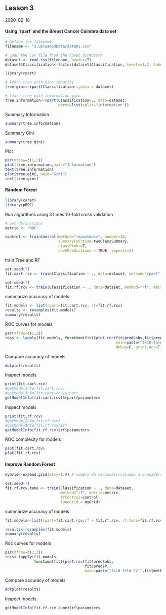 ## Lesson 3

2020-02-18

#### Using ‘rpart’ and the Breast Cancer Coimbra data set

```r
# Define the filename
filename <- "2.UploadedData/dataR2.csv"

# Load the CSV file from the local directory
dataset <- read.csv(filename, header=T)
dataset$Classification<-factor(dataset$Classification, levels=1:2, labels=c("Controls","Patients"))
```

```r
library(rpart)

# learn tree with Gini impurity
tree.gini<-rpart(Classification~.,data = dataset)

# learn tree with information gain
tree.information<-rpart(Classification~., data=dataset,
                        parms=list(split="information"))
```

Summary Information
```r
summary(tree.information)

```

Summary Gini
```r
summary(tree.gini)
```

Plot
```r
par(mfrow=c(1,2))
plot(tree.information,main="Information")
text(tree.information)
plot(tree.gini, main="Gini")
text(tree.gini)
```

#### Random Forest
```r
library(caret)
library(pROC)
```

Run algorithms using 3 times 10-fold cross validation
```r
# set definitions
metric <- "ROC"

control <- trainControl(method="repeatedcv", number=10,
                        summaryFunction=twoClassSummary, 
                        classProbs=T,
                        savePredictions = TRUE, repeats=3)
```

train Tree and RF
```r
set.seed(7)
fit.cart.rcv <- train(Classification ~ ., data=dataset, method="rpart", metric=metric, trControl=control)

set.seed(7)
fit.rf.rcv <- train(Classification ~ ., data=dataset, method="rf", metric=metric, trControl=control)

```

summarize accuracy of models
```r
fit.models <- list(rpart=fit.cart.rcv, rf=fit.rf.rcv)
results <- resamples(fit.models)
summary(results)
```

ROC curves for models
```r
par(mfrow=c(1,2))
rocs <- lapply(fit.models, function(fit){plot.roc(fit$pred$obs,fit$pred$P, 
                                                  main=paste("3x10-fold-CV",fit$method), 
                                                  debug=F, print.auc=T)})
```

Compare accuracy of models
```r
dotplot(results)
```

Inspect models
```r
print(fit.cart.rcv)
#getModelInfo(fit.cart.rcv)
#getModelInfo(fit.cart.rcv)$rpart
getModelInfo(fit.cart.rcv)$rpart$parameters
```

Inspect models
```r
print(fit.rf.rcv)
#getModelInfo(fit.rf.rcv)
#getModelInfo(fit.rf.rcv)$rf
getModelInfo(fit.rf.rcv)$rf$parameters
```

ROC complexity for models
```r
plot(fit.cart.rcv)
plot(fit.rf.rcv)
```

#### Improve Random Forest
```r
myGrid<-expand.grid(mtry=1:9) # numero de variaveis/colunas a considerar na RF

set.seed(7)
fit.rf.rcv.tune <- train(Classification ~ ., data=dataset, 
                         method="rf", metric=metric, 
                         trControl=control,
                         tuneGrid = myGrid)
```

summarize accuracy of models
```r
fit.models<-list(rpart=fit.cart.rcv,rf = fit.rf.rcv, rf.tune=fit.rf.rcv.tune)

results<-resamples(fit.models)
summary(results)
```

Roc curves for models
```r
par(mfrow=c(1,3))
rocs<-lapply(fit.models,
             function(fit){plot.roc(fit$pred$obs,
                                    fit$pred$P,
                                    main=paste("3x10-fold CV-",fit$method),debug=F,print.auc=T)})
```

Compare accuracy of models
```r
dotplot(results)
```

Inspect models
```r
getModelInfo(fit.rf.rcv.tune)$rf$parameters
```

